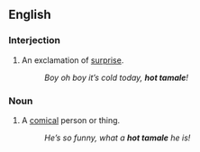 ==English==

===Interjection===
{{en-interj|head=[[hot]] [[tamale]]!}}

# An exclamation of [[surprise]].
#: ''Boy oh boy it’s cold today, '''hot tamale'''!''

===Noun===
{{en-noun|head=[[hot]] [[tamale]]}}

# A [[comical]] person or thing.
#: ''He’s so funny, what a '''hot tamale''' he is!''